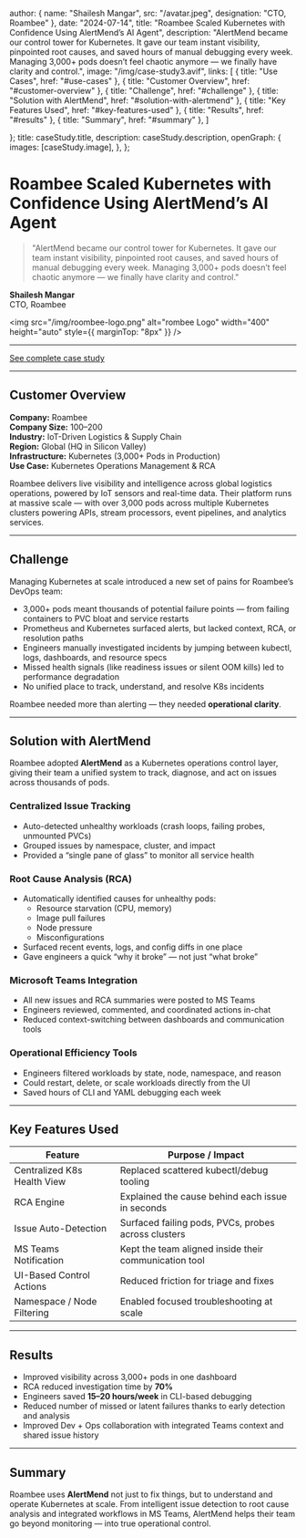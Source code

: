 
  author: { name: "Shailesh Mangar", src: "/avatar.jpeg", designation: "CTO, Roambee" },
  date: "2024-07-14",
  title: "Roambee Scaled Kubernetes with Confidence Using AlertMend’s AI Agent",
  description: "AlertMend became our control tower for Kubernetes. It gave our team instant visibility, pinpointed root causes, and saved hours of manual debugging every week. Managing 3,000+ pods doesn’t feel chaotic anymore — we finally have clarity and control.",
  image:
    "/img/case-study3.avif",
  links: [
  { title: "Use Cases", href: "#use-cases" },
  { title: "Customer Overview", href: "#customer-overview" },
  { title: "Challenge", href: "#challenge" },
  { title: "Solution with AlertMend", href: "#solution-with-alertmend" },
  { title: "Key Features Used", href: "#key-features-used" },
  { title: "Results", href: "#results" },
  { title: "Summary", href: "#summary" },
]

};
  title: caseStudy.title,
  description: caseStudy.description,
  openGraph: {
    images: [caseStudy.image],
  },
};


# Roambee Scaled Kubernetes with Confidence Using AlertMend’s AI Agent

> "AlertMend became our control tower for Kubernetes. It gave our team instant visibility, pinpointed root causes, and saved hours of manual debugging every week. Managing 3,000+ pods doesn’t feel chaotic anymore — we finally have clarity and control."

**Shailesh Mangar**  
CTO, Roambee

<img
  src="/img/roombee-logo.png"
  alt="rombee Logo"
  width="400"
  height="auto"
  style={{ marginTop: "8px" }}
/>

---

[See complete case study](https://docs.google.com/document/d/1FTEjUvvOjmfO6_X_CBiqeVDFCnNtkuzcI9eN_H1hUW4/edit?usp=sharing)

---

## <span id="customer-overview" /> Customer Overview

**Company:** Roambee  
**Company Size:** 100–200  
**Industry:** IoT-Driven Logistics & Supply Chain  
**Region:** Global (HQ in Silicon Valley)  
**Infrastructure:** Kubernetes (3,000+ Pods in Production)  
**Use Case:** Kubernetes Operations Management & RCA

Roambee delivers live visibility and intelligence across global logistics operations, powered by IoT sensors and real-time data. Their platform runs at massive scale — with over 3,000 pods across multiple Kubernetes clusters powering APIs, stream processors, event pipelines, and analytics services.

---

## <span id="challenge" /> Challenge

Managing Kubernetes at scale introduced a new set of pains for Roambee’s DevOps team:
- 3,000+ pods meant thousands of potential failure points — from failing containers to PVC bloat and service restarts
- Prometheus and Kubernetes surfaced alerts, but lacked context, RCA, or resolution paths
- Engineers manually investigated incidents by jumping between kubectl, logs, dashboards, and resource specs
- Missed health signals (like readiness issues or silent OOM kills) led to performance degradation
- No unified place to track, understand, and resolve K8s incidents

Roambee needed more than alerting — they needed **operational clarity**.

---

## <span id="solution-with-alertmend" /> Solution with AlertMend

Roambee adopted **AlertMend** as a Kubernetes operations control layer, giving their team a unified system to track, diagnose, and act on issues across thousands of pods.

### Centralized Issue Tracking

- Auto-detected unhealthy workloads (crash loops, failing probes, unmounted PVCs)
- Grouped issues by namespace, cluster, and impact
- Provided a “single pane of glass” to monitor all service health

### Root Cause Analysis (RCA)

- Automatically identified causes for unhealthy pods:
  - Resource starvation (CPU, memory)
  - Image pull failures
  - Node pressure
  - Misconfigurations
- Surfaced recent events, logs, and config diffs in one place
- Gave engineers a quick “why it broke” — not just “what broke”

### Microsoft Teams Integration

- All new issues and RCA summaries were posted to MS Teams
- Engineers reviewed, commented, and coordinated actions in-chat
- Reduced context-switching between dashboards and communication tools

### Operational Efficiency Tools

- Engineers filtered workloads by state, node, namespace, and reason
- Could restart, delete, or scale workloads directly from the UI
- Saved hours of CLI and YAML debugging each week

---

## <span id="key-features-used" /> Key Features Used

| Feature                    | Purpose / Impact                                            |
|---------------------------|--------------------------------------------------------------|
| Centralized K8s Health View | Replaced scattered kubectl/debug tooling                   |
| RCA Engine                | Explained the cause behind each issue in seconds             |
| Issue Auto-Detection      | Surfaced failing pods, PVCs, probes across clusters          |
| MS Teams Notification     | Kept the team aligned inside their communication tool        |
| UI-Based Control Actions  | Reduced friction for triage and fixes                        |
| Namespace / Node Filtering| Enabled focused troubleshooting at scale                     |

---

## <span id="results" /> Results

- Improved visibility across 3,000+ pods in one dashboard
- RCA reduced investigation time by **70%**
- Engineers saved **15–20 hours/week** in CLI-based debugging
- Reduced number of missed or latent failures thanks to early detection and analysis
- Improved Dev + Ops collaboration with integrated Teams context and shared issue history

---

## <span id="summary" /> Summary

Roambee uses **AlertMend** not just to fix things, but to understand and operate Kubernetes at scale. From intelligent issue detection to root cause analysis and integrated workflows in MS Teams, AlertMend helps their team go beyond monitoring — into true operational control.
